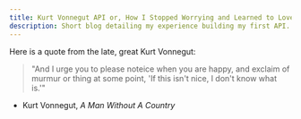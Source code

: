 ```yaml
---
title: Kurt Vonnegut API or, How I Stopped Worrying and Learned to Love the Process
description: Short blog detailing my experience building my first API.
---
```


Here is a quote from the late, great Kurt Vonnegut:

> "And I urge you to please noteice when you are happy, and exclaim of murmur or thing at some point, 'If this isn't nice, I don't know what is.'"

- Kurt Vonnegut, *A Man Without A Country*